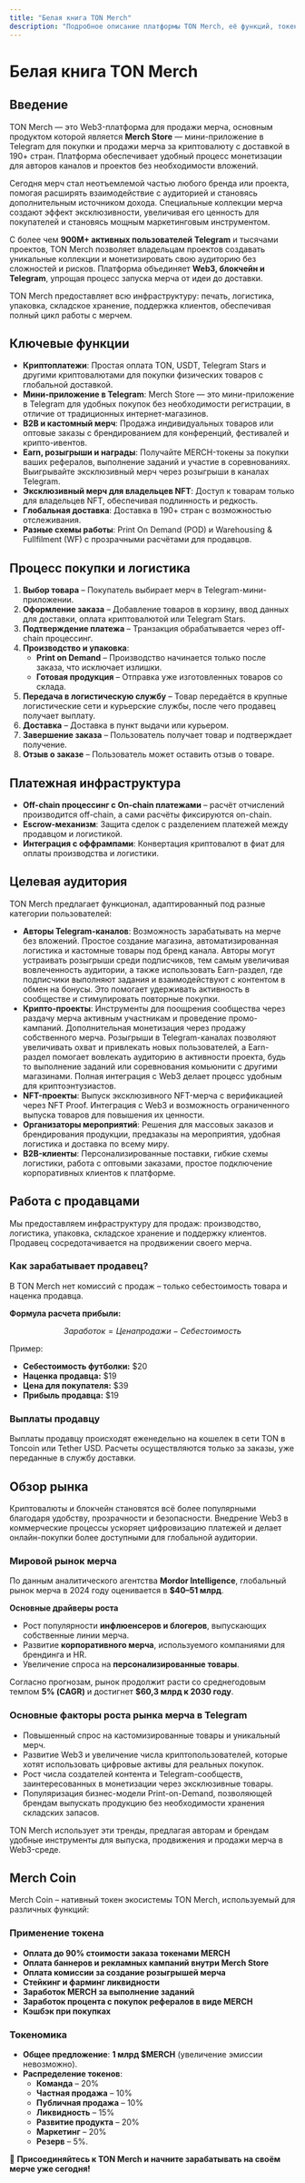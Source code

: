 ```yaml
---
title: "Белая книга TON Merch"
description: "Подробное описание платформы TON Merch, её функций, токеномики и дорожной карты."
---
```


# Белая книга TON Merch

## Введение

TON Merch — это Web3-платформа для продажи мерча, основным продуктом которой является **Merch Store** — мини-приложение в Telegram для покупки и продажи мерча за криптовалюту с доставкой в 190+ стран. Платформа обеспечивает удобный процесс монетизации для авторов каналов и проектов без необходимости вложений.

Сегодня мерч стал неотъемлемой частью любого бренда или проекта, помогая расширять взаимодействие с аудиторией и становясь дополнительным источником дохода. Специальные коллекции мерча создают эффект эксклюзивности, увеличивая его ценность для покупателей и становясь мощным маркетинговым инструментом.

С более чем **900M+ активных пользователей Telegram** и тысячами проектов, TON Merch позволяет владельцам проектов создавать уникальные коллекции и монетизировать свою аудиторию без сложностей и рисков. Платформа объединяет **Web3, блокчейн и Telegram**, упрощая процесс запуска мерча от идеи до доставки. 

TON Merch предоставляет всю инфраструктуру: печать, логистика, упаковка, складское хранение, поддержка клиентов, обеспечивая полный цикл работы с мерчем.

## Ключевые функции

- **Криптоплатежи**: Простая оплата TON, USDT, Telegram Stars и другими криптовалютами для покупки физических товаров с глобальной доставкой.
- **Мини-приложение в Telegram**: Merch Store — это мини-приложение в Telegram для удобных покупок без необходимости регистрации, в отличие от традиционных интернет-магазинов.
- **B2B и кастомный мерч**: Продажа индивидуальных товаров или оптовые заказы с брендированием для конференций, фестивалей и крипто-ивентов.
- **Earn, розыгрыши и награды**: Получайте MERCH-токены за покупки ваших рефералов, выполнение заданий и участие в соревнованиях. Выигрывайте эксклюзивный мерч через розыгрыши в каналах Telegram.
- **Эксклюзивный мерч для владельцев NFT**: Доступ к товарам только для владельцев NFT, обеспечивая подлинность и редкость.
- **Глобальная доставка**: Доставка в 190+ стран с возможностью отслеживания.
- **Разные схемы работы**: Print On Demand (POD) и Warehousing & Fullfilment (WF) с прозрачными расчётами для продавцов.

## Процесс покупки и логистика

1. **Выбор товара** – Покупатель выбирает мерч в Telegram-мини-приложении.
2. **Оформление заказа** – Добавление товаров в корзину, ввод данных для доставки, оплата криптовалютой или Telegram Stars.
3. **Подтверждение платежа** – Транзакция обрабатывается через off-chain процессинг.
4. **Производство и упаковка**:
   - **Print on Demand** – Производство начинается только после заказа, что исключает излишки.
   - **Готовая продукция** – Отправка уже изготовленных товаров со склада.
5. **Передача в логистическую службу** – Товар передаётся в крупные логистические сети и курьерские службы, после чего продавец получает выплату.
6. **Доставка** – Доставка в пункт выдачи или курьером.
7. **Завершение заказа** – Пользователь получает товар и подтверждает получение.
8. **Отзыв о заказе** – Пользователь может оставить отзыв о товаре.

## Платежная инфраструктура

- **Off-chain процессинг с On-chain платежами** – расчёт отчислений производится off-chain, а сами расчёты фиксируются on-chain.
- **Escrow-механизм**: Защита сделок с разделением платежей между продавцом и логистикой.
- **Интеграция с оффрампами**: Конвертация криптовалют в фиат для оплаты производства и логистики.

## Целевая аудитория

TON Merch предлагает функционал, адаптированный под разные категории пользователей:

- **Авторы Telegram-каналов**: Возможность зарабатывать на мерче без вложений. Простое создание магазина, автоматизированная логистика и кастомные товары под бренд канала. Авторы могут устраивать розыгрыши среди подписчиков, тем самым увеличивая вовлеченность аудитории, а также использовать Earn-раздел, где подписчики выполняют задания и взаимодействуют с контентом в обмен на бонусы. Это помогает удерживать активность в сообществе и стимулировать повторные покупки.
- **Крипто-проекты**: Инструменты для поощрения сообщества через раздачу мерча активным участникам и проведение промо-кампаний. Дополнительная монетизация через продажу собственного мерча. Розыгрыши в Telegram-каналах позволяют увеличивать охват и привлекать новых пользователей, а Earn-раздел помогает вовлекать аудиторию в активности проекта, будь то выполнение заданий или соревнования комьюнити с другими магазинами. Полная интеграция с Web3 делает процесс удобным для криптоэнтузиастов.
- **NFT-проекты**: Выпуск эксклюзивного NFT-мерча с верификацией через NFT Proof. Интеграция с Web3 и возможность ограниченного выпуска товаров для повышения их ценности.
- **Организаторы мероприятий**: Решения для массовых заказов и брендирования продукции, предзаказы на мероприятия, удобная логистика и доставка по всему миру.
- **B2B-клиенты**: Персонализированные поставки, гибкие схемы логистики, работа с оптовыми заказами, простое подключение корпоративных клиентов к платформе.

## Работа с продавцами

Мы предоставляем инфраструктуру для продаж: производство, логистика, упаковка, складское хранение и поддержку клиентов. Продавец сосредотачивается на продвижении своего мерча.

### Как зарабатывает продавец?
В TON Merch нет комиссий с продаж – только себестоимость товара и наценка продавца.

**Формула расчета прибыли:**

$$
Заработок = Цена продажи - Себестоимость
$$

Пример:
- **Себестоимость футболки:** $20
- **Наценка продавца:** $19
- **Цена для покупателя:** $39
- **Прибыль продавца:** $19

### Выплаты продавцу

Выплаты продавцу происходят еженедельно на кошелек в сети TON в Toncoin или Tether USD. Расчеты осуществляются только за заказы, уже переданные в службу доставки.

## Обзор рынка

Криптовалюты и блокчейн становятся всё более популярными благодаря удобству, прозрачности и безопасности. Внедрение Web3 в коммерческие процессы ускоряет цифровизацию платежей и делает онлайн-покупки более доступными для глобальной аудитории.

### Мировой рынок мерча ###

По данным аналитического агентства **Mordor Intelligence**, глобальный рынок мерча в 2024 году оценивается в **$40–51 млрд**.

**Основные драйверы роста**

- Рост популярности **инфлюенсеров и блогеров**, выпускающих собственные линии мерча.
- Развитие **корпоративного мерча**, используемого компаниями для брендинга и HR.
- Увеличение спроса на **персонализированные товары**.

Согласно прогнозам, рынок продолжит расти со среднегодовым темпом **5% (CAGR)** и достигнет **$60,3 млрд к 2030 году**.

### Основные факторы роста рынка мерча в Telegram
- Повышенный спрос на кастомизированные товары и уникальный мерч.
- Развитие Web3 и увеличение числа криптопользователей, которые хотят использовать цифровые активы для реальных покупок.
- Рост числа создателей контента и Telegram-сообществ, заинтересованных в монетизации через эксклюзивные товары.
- Популяризация бизнес-модели Print-on-Demand, позволяющей брендам выпускать продукцию без необходимости хранения складских запасов.

TON Merch использует эти тренды, предлагая авторам и брендам удобные инструменты для выпуска, продвижения и продажи мерча в Web3-среде.

## Merch Coin

Merch Coin – нативный токен экосистемы TON Merch, используемый для различных функций:

### Применение токена ###

- **Оплата до 90% стоимости заказа токенами MERCH**
- **Оплата баннеров и рекламных кампаний внутри Merch Store**
- **Оплата комиссии за создание розыгрышей мерча**
- **Стейкинг и фарминг ликвидности**
- **Заработок MERCH за выполнение заданий**
- **Заработок процента с покупок рефералов в виде MERCH**
- **Кэшбэк при покупках**

### Токеномика ###

- **Общее предложение**: **1 млрд $MERCH** (увеличение эмиссии невозможно).
- **Распределение токенов**:
  - **Команда** – 20%
  - **Частная продажа** – 10%
  - **Публичная продажа** – 10%
  - **Ликвидность** – 15%
  - **Развитие продукта** – 20%
  - **Маркетинг** – 20%
  - **Резерв** – 5%.

🚀 **Присоединяйтесь к TON Merch и начните зарабатывать на своём мерче уже сегодня!**
